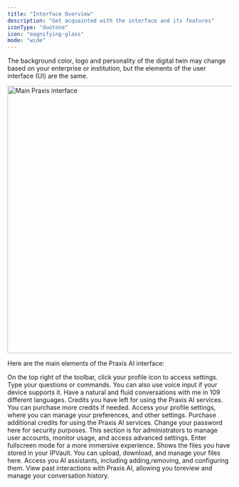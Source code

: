 ```yaml
---
title: "Interface Overview"
description: "Get acquainted with the interface and its features"
iconType: "duotone"
icon: "magnifying-glass"
mode: "wide"
---
```


<Note>
  The background color, logo and personality of the digital twin may change based on your enterprise or institution, but the elements of the user interface (UI) are the same.
</Note>

<img
  src="/images/guides/interface/praxis-ui.webp"
  alt="Main Praxis interface"
  height="600"
  className="rounded-xl"
/>

Here are the main elements of the Praxis AI interface:

<Columns cols={3}>
  <Card title="1. Settings" icon="pen-to-square" href="/development">
    On the top right of the toolbar, click your profile icon to access settings.
  </Card>
  <Card title="2. Chat" icon="sparkles" href="/guides/interface/input-responses">
    Type your questions or commands. You can also use voice input if your device
    supports it.
  </Card>
  <Card title="3. Convo Mode" icon="sparkles" href="/guides/interface/convo-speech">
    Have a natural and fluid conversations with me in 109 different languages.
  </Card>
  <Card title="4. Credits" icon="paperclip" href="/api-reference/introduction">
    Credits you have left for using the Praxis AI services. You can purchase more credits if needed.
  </Card>
  <Card title="5. Profile" icon="user" href="/guides/user/profile">
    Access your profile settings, where you can manage your preferences, and other settings.
  </Card>
  <Card title="6. Add Credits" icon="user" href="/guides/user/profile">
    Purchase additional credits for using the Praxis AI services.
  </Card>
  <Card title="7. Change Password" icon="user" href="/guides/user/profile">
    Change your password here for security purposes.
  </Card>
  <Card title="8. Admin" icon="user" href="/guides/user/profile">
    This section is for administrators to manage user accounts, monitor usage,
    and access advanced settings.
  </Card>
  <Card title="9. Fullscreen" icon="user" href="/guides/user/profile">
    Enter fullscreen mode for a more immersive experience.
  </Card>
  <Card title="10. Files in the IP Vault" icon="user" href="/guides/user/profile">
    Shows the files you have stored in your IPVault. You can upload, download, and manage your files here.
  </Card>
  <Card title="11. Assistants" icon="user" href="/guides/user/profile">
    Access you AI assistants, including adding,removing, and configuring them.
  </Card>
  <Card title="12. History" icon="user" href="/guides/user/profile">
    View past interactions with Praxis AI, allowing you toreview and manage your conversation history.
  </Card>
</Columns>